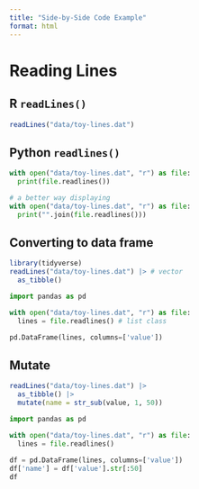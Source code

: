 ```yaml
---
title: "Side-by-Side Code Example"
format: html
---
```


# Reading Lines

## R `readLines()`
```r
readLines("data/toy-lines.dat")
```

## Python `readlines()`
```python
with open("data/toy-lines.dat", "r") as file:
  print(file.readlines())
```


```python
# a better way displaying
with open("data/toy-lines.dat", "r") as file:
  print("".join(file.readlines()))
```

## Converting to data frame
```r
library(tidyverse)
readLines("data/toy-lines.dat") |> # vector
  as_tibble()
```

```python
import pandas as pd

with open("data/toy-lines.dat", "r") as file:
  lines = file.readlines() # list class

pd.DataFrame(lines, columns=['value'])
```



## Mutate
```r
readLines("data/toy-lines.dat") |> 
  as_tibble() |> 
  mutate(name = str_sub(value, 1, 50))
```

```python
import pandas as pd

with open("data/toy-lines.dat", "r") as file:
  lines = file.readlines()
  
df = pd.DataFrame(lines, columns=['value'])
df['name'] = df['value'].str[:50]
df
```


